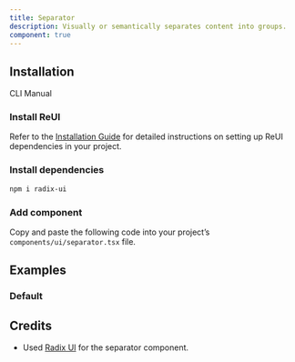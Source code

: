 ```yaml
---
title: Separator
description: Visually or semantically separates content into groups.
component: true
---
```


## Installation

<Tabs defaultValue="cli">

<TabsList>
  <TabsTrigger value="cli">CLI</TabsTrigger>
  <TabsTrigger value="manual">Manual</TabsTrigger>
</TabsList>

<TabsContent value="cli">
  <CliCommands name="separator" />
</TabsContent>

<TabsContent value="manual">    
<Steps>

### Install ReUI

Refer to the [Installation Guide](/docs/installation) for detailed instructions on setting up ReUI dependencies in your project.

### Install dependencies

```bash
npm i radix-ui
```

### Add component

Copy and paste the following code into your project’s `components/ui/separator.tsx` file.

<ComponentPreview name="separator" />

</Steps>

</TabsContent>

</Tabs>

## Examples

### Default

<ExamplePreview path="separator/default" />

## Credits

- Used [Radix UI](https://www.radix-ui.com/primitives/docs/components/separator) for the separator component.

